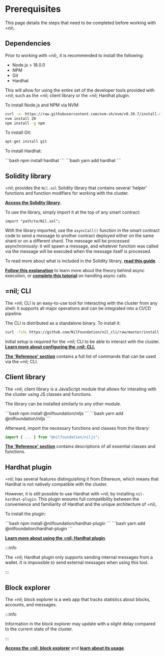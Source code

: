 
# Prerequisites

This page details the steps that need to be completed before working with =nil;.

## Dependencies

Prior to working with =nil;, it is recommended to install the following:

* Node.js > 18.0.0
* NPM 
* Git
* Hardhat

This will allow for using the entire set of the developer tools provided with =nil; such as the =nil; client library or the =nil; Hardhat plugin.

To install Node.js and NPM via NVM:

```bash
curl -o- https://raw.githubusercontent.com/nvm-sh/nvm/v0.39.7/install.sh | bash
nvm install 20
npm install -g npm
```

To install Git:

```bash
apt-get install git
```

To install Hardhat:

<Tabs groupId='packageSystem'>
  <TabItem value='npm' label='npm'>
    ```bash
    npm install hardhat
    ```
  </TabItem>
  <TabItem value='yarn' label='yarn'>
    ```bash
    yarn add hardhat
    ```
  </TabItem>
</Tabs>


## Solidity library

=nil; provides the `Nil.sol` Solidity library that contains several 'helper' functions and function modifiers for working with the cluster.

[**Access the Solidity library**](https://github.com/NilFoundation/nil_cli/blob/master/Nil.sol).

To use the library, simply import it at the top of any smart contract:

```solidity
import "path/to/Nil.sol";
```

With the library imported, use the `asyncCall()` function in the smart contract code to send a message to another contract deployed either on the same shard or on a different shard. The message will be processed asynchronously: it will spawn a message, and whatever function was called via the message will be executed when the message itself is processed.

To read more about what is included in the Solidity library, [**read this guide**](../tools/sol-library/func-modifiers).

[**Follow this explanation**](../core-concepts/shards-parallel-execution#async-execution) to learn more about the theory behind async execution, or [**complete this tutorial**](./essentials/handling-async-execution) on handling async calls.

## =nil; CLI

The =nil; CLI is an easy-to-use tool for interacting with the cluster from any shell: it supports all major operations and can be integrated into a CI/CD pipeline.

The CLI is distributed as a standalone binary. To install it:

```bash
curl -fsSL https://github.com/NilFoundation/nil_cli/raw/master/install.sh | bash
```

Initial setup is required for the =nil; CLI to be able to interact with the cluster. [**Learn more about configuring the =nil; CLI.**](../tools/nil-cli/usage)

[**The 'Reference' section**](../reference/cli-reference) contains a full list of commands that can be used via the =nil; CLI.

## Client library

The =nil; client library is a JavaScript module that allows for interating with the cluster using JS classes and functions.

The library can be installed similarly to any other module.


<Tabs groupId='packageSystem'>
  <TabItem value='npm' label='npm'>
    ```bash
    npm install @nilfoundation/niljs
    ```
  </TabItem>
  <TabItem value='yarn' label='yarn'>
    ```bash
    yarn add @nilfoundation/niljs
    ```
  </TabItem>
</Tabs>

Afterward, import the necessary functions and classes from the library:

```js
import { ... } from "@nilfoundation/niljs";
```

[**The 'Reference' section**](../reference/client/index.mdx) contains descriptions of all essential classes and functions.

## Hardhat plugin

=nil; has several features distinguishing it from Ethereum, which means that Hardhat is not natively compatible with the cluster.

However, it is still possible to use Hardhat with =nil; by installing `nil-hardhat-plugin`. This plugin ensures full compatibility between the convenience and familiarity of Hardhat and the unique architecture of =nil;. 

To install the plugin:

<Tabs groupId='packageSystem'>
  <TabItem value='npm' label='npm'>
    ```bash
    npm install @nilfoundation/hardhat-plugin
    ```
  </TabItem>
  <TabItem value='yarn' label='yarn'>
    ```bash
    yarn add @nilfoundation/hardhat-plugin
    ```
  </TabItem>
</Tabs>

[**Learn more about using the =nil; Hardhat plugin**](../tools/hardhat-plugin/usage.mdx).

:::info

The =nil; Hardhat plugin only supports sending internal messages from a wallet. It is impossible to send external messages when using this tool.

:::

## Block explorer

The =nil; block explorer is a web app that tracks statistics about blocks, accounts, and messages. 

:::info

Information in the block explorer may update with a slight delay compared to the current state of the cluster.

:::

[**Access the =nil; block explorer**](https://explore.nil.foundation/) and [**learn about its usage**](../tools/block-explorer/usage).

